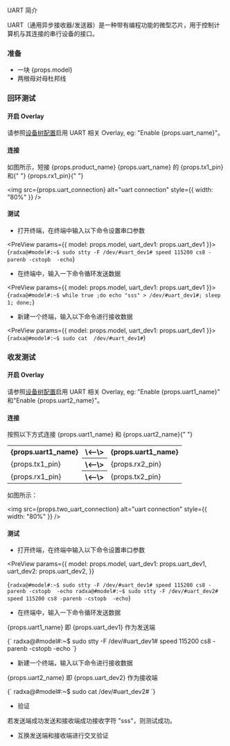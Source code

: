 
UART 简介

UART（通用异步接收器/发送器）是一种带有编程功能的微型芯片，用于控制计算机与其连接的串行设备的接口。

### 准备

<ul>
  <li>一块 {props.model}</li>
  <li>两根母对母杜邦线</li>
</ul>

### 回环测试

#### 开启 Overlay

<p>
  请参照<a href="../../radxa-os/rsetup#overlays">设备树配置</a>启用 UART 相关
  Overlay, eg: "Enable {props.uart_name}"。
</p>

#### 连接

<p>
  如图所示，短接 {props.product_name} {props.uart_name} 的 {props.tx1_pin} 和{" "}
  {props.rx1_pin}{" "}
</p>

<img
  src={props.uart_connection}
  alt="uart connection"
  style={{ width: "80%" }}
/>

#### 测试

- 打开终端，在终端中输入以下命令设置串口参数

<PreView params={{ model: props.model, uart_dev1: props.uart_dev1 }}>
  {`
  radxa@#model#:~$ sudo stty -F /dev/#uart_dev1# speed 115200 cs8 -parenb -cstopb  -echo
  `}
</PreView>

- 在终端中，输入一下命令循环发送数据

<PreView params={{ model: props.model, uart_dev1: props.uart_dev1 }}>
  {`
  radxa@#model#:~$ while true ;do echo "sss" > /dev/#uart_dev1#; sleep 1; done;
  `}
</PreView>

- 新建一个终端，输入以下命令进行接收数据

<PreView params={{ model: props.model, uart_dev1: props.uart_dev1 }}>
  {`
  radxa@#model#:~$ sudo cat  /dev/#uart_dev1#
  `}
</PreView>

### 收发测试

#### 开启 Overlay

<p>
  请参照<a href="../os-config/rsetup#overlays">设备树配置</a>启用 UART 相关
  Overlay, eg: "Enable {props.uart1_name}" 和"Enable {props.uart2_name}"。
</p>

#### 连接

<p>
  按照以下方式连接 {props.uart1_name} 和 {props.uart2_name}{" "}
</p>

<table>
  <tr>
    <th>{props.uart1_name}</th>
    <th>\<--\></th>
    <th>{props.uart1_name}</th>
  </tr>
  <tr>
    <td>{props.tx1_pin}</td>
    <th>\<--\></th>
    <td>{props.rx2_pin}</td>
  </tr>
  <tr>
    <td>{props.rx1_pin}</td>
    <th>\<--\></th>
    <td>{props.tx2_pin}</td>
  </tr>
</table>

如图所示：

<img
  src={props.two_uart_connection}
  alt="uart connection"
  style={{ width: "80%" }}
/>

#### 测试

- 打开终端，在终端中输入以下命令设置串口参数

<PreView
  params={{
    model: props.model,
    uart_dev1: props.uart_dev1,
    uart_dev2: props.uart_dev2,
  }}
>
  {`
  radxa@#model#:~$ sudo stty -F /dev/#uart_dev1# speed 115200 cs8 -parenb -cstopb  -echo
  radxa@#model#:~$ sudo stty -F /dev/#uart_dev2# speed 115200 cs8 -parenb -cstopb  -echo
  `}
</PreView>

- 在终端中，输入一下命令循环发送数据

<p>
  {props.uart1_name} 即 {props.uart_dev1} 作为发送端
</p>
<PreView
  params={{
    model: props.model,
    uart_dev1: props.uart_dev1,
    uart_dev2: props.uart_dev2,
  }}
>
  {`
  radxa@#model#:~$ sudo stty -F /dev/#uart_dev1# speed 115200 cs8 -parenb -cstopb  -echo
  `}
</PreView>

- 新建一个终端，输入以下命令进行接收数据

<p>
  {props.uart2_name} 即 {props.uart_dev2} 作为接收端
</p>
<PreView params={{ model: props.model, uart_dev2: props.uart_dev2 }}>
  {`
  radxa@#model#:~$ sudo cat  /dev/#uart_dev2#
  `}
</PreView>

- 验证

若发送端成功发送和接收端成功接收字符 "sss"，则测试成功。

- 互换发送端和接收端进行交叉验证
